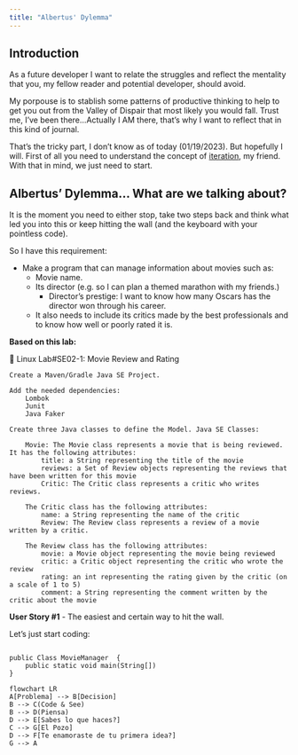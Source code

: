 ```yaml
---
title: "Albertus' Dylemma"
---
```


## Introduction

As a future developer I want to relate the struggles and reflect the mentality that you, my fellow reader and potential developer, should avoid.

My porpouse is to stablish some patterns of productive thinking to help to get you out from the Valley of Dispair that most likely you would fall.
Trust me, I've been there...Actually I AM there, that's why I want to reflect that in this kind of journal.

That's the tricky part, I don't know as of today (01/19/2023). But hopefully I will.
First of all you need to understand the concept of [iteration](https://en.wikipedia.org/wiki/Iteration#Education), my friend. 
With that in mind, we just need to start.

## Albertus' Dylemma... What are we talking about?

It is the moment you need to either stop, take two steps back and think what led you into this or keep hitting the wall (and the keyboard with your pointless code).

So I have this requirement:

* Make a program that can manage information about movies such as:
    + Movie name.
    + Its director (e.g. so I can plan a themed marathon with my friends.)
        - Director's prestige: I want to know how many Oscars has the director won through his career.
    + It also needs to include its critics made by the best professionals and to know how well or poorly rated it is.

**Based on this lab:**

::: {.callout-note appearance="simple"}
📘 Linux Lab#SE02-1: Movie Review and Rating

    Create a Maven/Gradle Java SE Project.

    Add the needed dependencies:
        Lombok
        Junit
        Java Faker

    Create three Java classes to define the Model. Java SE Classes:

        Movie: The Movie class represents a movie that is being reviewed. It has the following attributes:
            title: a String representing the title of the movie
            reviews: a Set of Review objects representing the reviews that have been written for this movie
            Critic: The Critic class represents a critic who writes reviews.

        The Critic class has the following attributes:
            name: a String representing the name of the critic
            Review: The Review class represents a review of a movie written by a critic.

        The Review class has the following attributes:
            movie: a Movie object representing the movie being reviewed
            critic: a Critic object representing the critic who wrote the review
            rating: an int representing the rating given by the critic (on a scale of 1 to 5)
            comment: a String representing the comment written by the critic about the movie

:::


**User Story #1** - The easiest and certain way to hit the wall.

Let's just start coding:

```

public Class MovieManager  {
    public static void main(String[])
}

```
```mermaid

flowchart LR
A[Problema] --> B[Decision]
B --> C(Code & See)
B --> D(Piensa)
D --> E[Sabes lo que haces?]
C --> G[El Pozo]
D --> F[Te enamoraste de tu primera idea?]
G --> A


```
